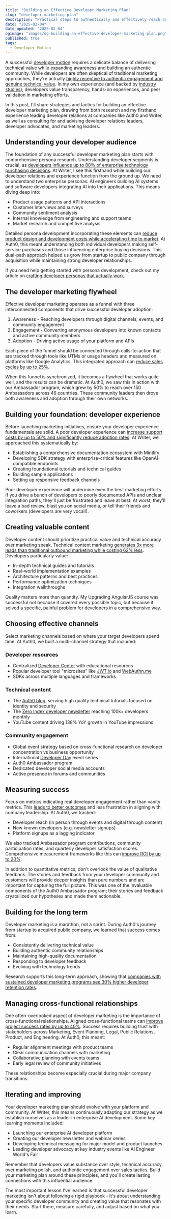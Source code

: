 ```yaml
---
title: "Building an Effective Developer Marketing Plan"
slug: "developer-marketing-plan"
description: "Practical steps to authentically and effectively reach developers."
date: "2025-02-04"
date_updated: "2025-02-04"
ogimage: "images/og-building-an-effective-developer-marketing-plan.png"
published: true
tags:
  - Developer Motion
---
```

A successful [developer motion](/building-a-developer-motion) requires a delicate balance of delivering technical value while expanding awareness and building an authentic community. While developers are often skeptical of traditional marketing approaches, they're actually [highly receptive to authentic engagement and genuine technical value](https://ironhorse.io/blog/what-is-developer-marketing/). In my own experience (and backed by [industry studies](https://www.productmarketingalliance.com/what-is-developer-marketing/)), developers value transparency, hands-on experiences, and peer validation in marketing efforts.

In this post, I'll share strategies and tactics for building an effective developer marketing plan, drawing from both research and my firsthand experience leading developer relations at companies like Auth0 and Writer, as well as consulting for and advising developer relations leaders, developer advocates, and marketing leaders.

## Understanding your developer audience 

The foundation of any successful developer marketing plan starts with comprehensive persona research. Understanding developer segments is crucial, as [developers influence up to 80% of enterprise technology purchasing decisions](https://appsembler.com/glossary/developer-marketing/). At Writer, I see this firsthand while building our developer relations and experience function from the ground up. We need to understand two enterprise personas: AI engineers building AI systems and software developers integrating AI into their applications. This means diving deep into:

- Product usage patterns and API interactions
- Customer interviews and surveys 
- Community sentiment analysis
- Internal knowledge from engineering and support teams
- Market research and competitive analysis

Detailed persona development incorporating these elements can [reduce product design and development costs while accelerating time to market](https://www.developermarketing.io/your-guide-to-developer-marketing/). At Auth0, this meant understanding both individual developers making self-service purchases and those influencing enterprise buying decisions. This dual-path approach helped us grow from startup to public company through acquisition while maintaining strong developer relationships.

If you need help getting started with persona development, check out my article on [crafting developer personas that actually work](/how-to-create-developer-personas).

## The developer marketing flywheel

Effective developer marketing operates as a funnel with three interconnected components that drive successful developer adoption:

1. Awareness - Reaching developers through digital channels, events, and community engagement
2. Engagement - Converting anonymous developers into known contacts and active community members  
3. Adoption - Driving active usage of your platform and APIs

Each piece of the funnel should be connected through calls-to-action that are tracked through tools like UTMs or usage headers and measured on platforms like Google Analytics. This integrated approach can [reduce sales cycles by up to 25%](https://www.markepear.com/blog/developer-marketing-guide).

When this funnel is synchronized, it becomes a flywheel that works quite well, and the results can be dramatic. At Auth0, we saw this in action with our Ambassador program, which grew by 50% to reach over 150 Ambassadors across 46 countries. These community leaders then drove both awareness and adoption through their own networks.

## Building your foundation: developer experience

Before launching marketing initiatives, ensure your developer experience fundamentals are solid. A poor developer experience can [increase support costs by up to 50% and significantly reduce adoption rates](https://catchyagency.com/developer-marketing-guide-introduction). At Writer, we approached this systematically by:

- Establishing a comprehensive documentation ecosystem with Mintlify
- Developing SDK strategy with enterprise-critical features like OpenAI-compatible endpoints
- Creating foundational tutorials and technical guides
- Building sample applications
- Setting up responsive feedback channels

Poor developer experience will undermine even the best marketing efforts. If you drive a bunch of developers to poorly documented APIs and unclear integration paths, they'll just be frustrated and leave at best. At worst, they'll leave a bad review, blast you on social media, or tell their friends and coworkers (developers are very vocal!).

## Creating valuable content

Developer content should prioritize practical value and technical accuracy over marketing speak. Technical content marketing [generates 3x more leads than traditional outbound marketing while costing 62% less](https://www.sixthcitymarketing.com/content-marketing-stats/). Developers particularly value:

- In-depth technical guides and tutorials
- Real-world implementation examples
- Architecture patterns and best practices
- Performance optimization techniques
- Integration walkthroughs

Quality matters more than quantity. My Upgrading AngularJS course was successful not because it covered every possible topic, but because it solved a specific, painful problem for developers in a comprehensive way.

## Choosing effective channels

Select marketing channels based on where your target developers spend time. At Auth0, we built a multi-channel strategy that included:

### Developer resources
- Centralized [Developer Center](https://developer.auth0.com/) with educational resources
- Popular developer tool "microsites" like [JWT.io](https://jwt.io/) and [WebAuthn.me](https://webauthn.me/)
- SDKs across multiple languages and frameworks

### Technical content  
- The [Auth0 blog](https://auth0.com/blog/), serving high quality technical tutorials focused on identity and security
- The [Zero Index developer newsletter](https://developer.auth0.com/newsletter) reaching 100k+ developers monthly
- YouTube content driving 138% YoY growth in YouTube impressions

### Community engagement
- Global event strategy based on cross-functional research on developer concentration vs business opportunity
- International [Developer Day](https://developerday.com/) event series
- Auth0 Ambassador program
- Dedicated developer social media accounts
- Active presence in forums and communities

## Measuring success

Focus on metrics indicating real developer engagement rather than vanity metrics. This [leads to better outcomes](https://www.datadab.com/blog/developer-marketing/) and less frustration in aligning with company leadership. At Auth0, we tracked:

- Developer reach (in person through events and digital through content)
- New known developers (e.g. newsletter signups)  
- Platform signups as a lagging indicator

We also tracked Ambassador program contributions, community participation rates, and quarterly developer satisfaction scores. Comprehensive measurement frameworks like this can [improve ROI by up to 20%](https://nytlicensing.com/latest/trends/impressive-content-marketing-statistics/).

In addition to quantitative metrics, don't overlook the value of qualitative feedback. The stories and feedback from your developer community and customers will provide deeper insights than pure numbers and are important for capturing the full picture. This was one of the invaluable components of the Auth0 Ambassador program; their stories and feedback crystallized our hypotheses and made them actionable.

## Building for the long term

Developer marketing is a marathon, not a sprint. During Auth0's journey from startup to acquired public company, we learned that success comes from:

- Consistently delivering technical value
- Building authentic community relationships
- Maintaining high-quality documentation
- Responding to developer feedback
- Evolving with technology trends

Research supports this long-term approach, showing that [companies with sustained developer marketing programs see 30% higher developer retention rates](https://www.developermarketing.io/the-developer-marketing-arsenal-3-secret-strategies-every-developer-marketer-needs-to-know/).

## Managing cross-functional relationships

One often-overlooked aspect of developer marketing is the importance of cross-functional relationships. Aligned cross-functional teams can [improve project success rates by up to 40%](https://appsembler.com/blog/7-powerful-developer-marketing-campaigns-to-learn-from/). Success requires building trust with stakeholders across Marketing, Event Planning, Legal, Public Relations, Product, and Engineering. At Auth0, this meant:

- Regular alignment meetings with product teams
- Clear communication channels with marketing
- Collaborative planning with events teams
- Early legal review of community initiatives

These relationships become especially crucial during major company transitions.

## Iterating and improving

Your developer marketing plan should evolve with your platform and community. At Writer, this means continuously adapting our strategy as we establish ourselves as a leader in enterprise AI development. Some key learning moments included:

- Launching our enterprise AI developer platform
- Creating our developer newsletter and webinar series
- Developing technical messaging for major model and product launches
- Leading developer advocacy at key industry events like AI Engineer World's Fair

Remember that developers value substance over style, technical accuracy over marketing polish, and authentic engagement over sales tactics. Build your marketing plan around these principles, and you'll create lasting connections with this influential audience.

The most important lesson I've learned is that successful developer marketing isn't about following a rigid playbook - it's about understanding your specific developer community and creating value that resonates with their needs. Start there, measure carefully, and adjust based on what you learn.